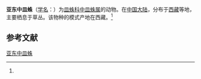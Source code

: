 {{Speciesbox
| name = 亚东中皿蛛
| status = 
| status_system = 
| image = 
| genus = Centromerus
| species = yadongensis
| authority = (Hu et Li, 1987)<ref name='id13212'>{{cite web| url =http://www.bioinfo.cn/db05/BjdwSpecies.php?action=view&id=13212| title =亚东中皿蛛| work =《中国动物物种编目数据库》| publisher =中国科学院微生物研究所| author =中国科学院动物研究所| accessdate =2009-04-28| deadurl =yes| archiveurl =https://web.archive.org/web/20160305072558/http://www.bioinfo.cn/db05/BjdwSpecies.php?action=view&id=13212| archivedate =2016-03-05}}</ref>
}}

'''亚东中皿蛛'''（[[学名|学名]]：{{lang|la|'''''Centromerus yadongensis'''''}}）为[[皿蛛科|皿蛛科]][[中皿蛛属|中皿蛛属]]的动物。在[[中国大陆|中国大陆]]，分布于[[西藏|西藏]]等地，主要栖息于草丛。该物种的模式产地在西藏。<ref name='id13212'/>

== 参考文献 ==
{{reflist}}

{{Wikispecies|Centromerus yadongensis}}
{{Taxonbar|from=Q4174517}}

[[Category:中皿蛛属|亚东中皿蛛]]


{{蜘蛛小作品}}